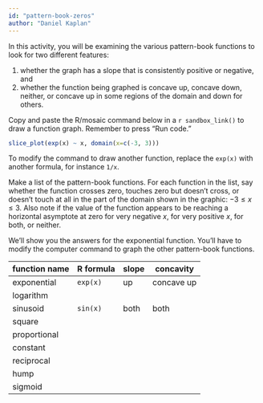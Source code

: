 ```yaml
---
id: "pattern-book-zeros"
author: "Daniel Kaplan"
---
```


In this activity, you will be examining the various pattern-book functions to look for two different features:

1. whether the graph has a slope that is consistently positive or negative, and 
2. whether the function being graphed is concave up, concave down, neither, or concave up in some regions of the domain and down for others.

::: {.scaffolding}
Copy and paste the R/mosaic command below in a `r sandbox_link()` to draw a function graph. Remember to press "Run code."
```r
slice_plot(exp(x) ~ x, domain(x=c(-3, 3)))
```
To modify the command to draw another function, replace the `exp(x)` with another formula, for instance `1/x`. 

:::



Make a list of the pattern-book functions. For each function in the list, say whether the function crosses zero, touches zero but doesn't cross, or doesn't touch at all in the part of the domain shown in the graphic: $-3 \leq x \leq 3$. Also note if the value of the function appears to be reaching a horizontal asymptote at zero for very negative $x$, for very positive $x$, for both, or neither.

We'll show you the answers for the exponential function. You'll have to modify the computer command to graph the other pattern-book functions.

function name | R formula  | slope         | concavity
--------------|------------|---------------|--------------
exponential   | `exp(x)`   | up            | concave up 
logarithm     |
sinusoid      | `sin(x)`   | both          | both
square        |
proportional  |
constant      |
reciprocal    |
hump          |
sigmoid       |


